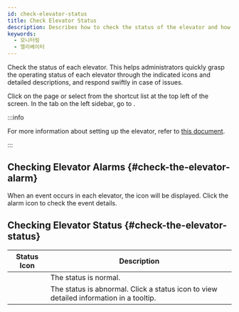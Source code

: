 ```yaml
---
id: check-elevator-status
title: Check Elevator Status
description: Describes how to check the status of the elevator and how to respond to various situations.
keywords:
  - 모니터링
  - 엘리베이터
---
```


Check the status of each elevator. This helps administrators quickly grasp the operating status of each elevator through the indicated icons and detailed descriptions, and respond swiftly in case of issues.

Click <Cmd sid='shell.header.arena' /> on the <Cmd sid='shell.header.launcher' /> page or select <Cmd sid='shell.header.arena' /> from the shortcut list at the top left of the screen. In the <Cmd sid='arena.tree.door.title' /> tab on the left sidebar, go to <Cmd sid='arena.tree.door.allElevatorGroups' />.

:::info

For more information about setting up the elevator, refer to [this document](#).

:::

## Checking Elevator Alarms {#check-the-elevator-alarm}

When an event occurs in each elevator, the <IcErr width='20px' height='20px' /> icon will be displayed. Click the alarm icon to check the event details.

## Checking Elevator Status {#check-the-elevator-status}

<div className='col2--20-80 overflow-x'>

|   Status Icon  | Description                                                                             |
| :------------: | --------------------------------------------------------------------------------------- |
|   <StatusOK/>  | The status is normal.                                                                   |
| <StatusFail /> | The status is abnormal. Click a status icon to view detailed information in a tooltip.  |

</div>
